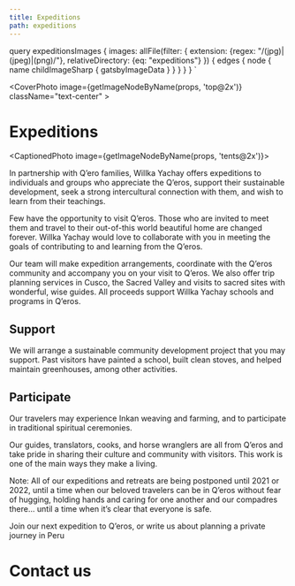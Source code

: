 ```yaml
---
title: Expeditions
path: expeditions
---
```




  query expeditionsImages {
    images: allFile(filter: {
      extension: {regex: "/(jpg)|(jpeg)|(png)/"}, 
      relativeDirectory: {eq: "expeditions"}
    }) {
      edges {
        node {
          name
          childImageSharp {
            gatsbyImageData
          }
        }
      }
    }
  }
`

<CoverPhoto image={getImageNodeByName(props, 'top@2x')} className="text-center" >

# Expeditions

</CoverPhoto>



<CaptionedPhoto image={getImageNodeByName(props, 'tents@2x')}>

In partnership with Q’ero families, Willka Yachay offers expeditions to individuals and groups who appreciate the Q’eros, support their sustainable development, seek a strong intercultural connection with them, and wish to learn from their teachings.

Few have the opportunity to visit Q’eros. Those who are invited to meet them and travel to their out-of-this world beautiful home are changed forever. Willka Yachay would love to collaborate with you in meeting the goals of contributing to and learning from the Q’eros.

Our team will make expedition arrangements, coordinate with the Q’eros community and accompany you on your visit to Q’eros. We also offer trip planning services in Cusco, the Sacred Valley and visits to sacred sites with wonderful, wise guides. All proceeds support Willka Yachay schools and programs in Q’eros.

</CaptionedPhoto>

<section>

## Support

We will arrange a sustainable community development project that you may support. Past visitors have painted a school, built clean stoves, and helped maintain greenhouses, among other activities.

## Participate

Our travelers may experience Inkan weaving and farming, and to participate in traditional spiritual ceremonies.

Our guides, translators, cooks, and horse wranglers are all from Q’eros and take pride in sharing their culture and community with visitors. This work is one of the main ways they make a living.

Note: All of our expeditions and retreats are being postponed until 2021 or 2022, until a time when our beloved travelers can be in Q’eros without fear of hugging, holding hands and caring for one another and our compadres there... until a time when it’s clear that everyone is safe.

Join our next expedition to Q’eros, or write us about planning a private journey in Peru

</section>

# Contact us